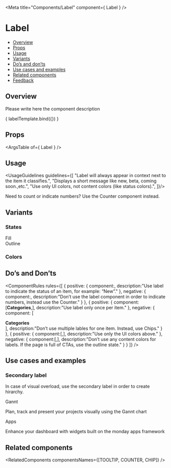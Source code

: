 

<Meta
  title="Components/Label"
  component={ Label }
/>

<!--- Component template -->


<!--- Component documentation -->

# Label
- [Overview](#overview)
- [Props](#props)
- [Usage](#usage)
- [Variants](#variants)
- [Do’s and don’ts](#dos-and-donts)
- [Use cases and examples](#use-cases-and-examples)
- [Related components](#related-components)
- [Feedback](#feedback)

## Overview
Please write here the component description

<Canvas>
  <Story name="Overview"
         args={ {text: "New"} }>
    { labelTemplate.bind({}) }
  </Story>
</Canvas>

## Props
<ArgsTable of={ Label } />

## Usage
<UsageGuidelines guidelines={[
  "Label will always appear in context next to the item it classifies.",
  "Displays a short message like new, beta, coming soon.,etc.",
  "Use only UI colors, not content colors (like status colors).",
]}/>

<Tip title="Check yourself">Need to count or indicate numbers? Use the Counter component instead.</Tip>

## Variants
### States
<Canvas>
  <Story name="States">
    <div className="monday-storybook-label_group"><Label text="New" /><span>Fill</span></div>
    <div className="monday-storybook-label_group"><Label text="New" kind={Label.kinds.LINE} /><span>Outline</span></div>
  </Story>
</Canvas>

### Colors
<Canvas>
  <Story name="Colors">
    <div className="monday-storybook-label_group"><Label text="New" /><Label text="New" kind={Label.kinds.LINE} /></div>
    <div className="monday-storybook-label_group"><Label text="New" color={Label.colors.NEGATIVE} /><Label text="New" color={Label.colors.NEGATIVE} kind={Label.kinds.LINE} /></div>
    <div className="monday-storybook-label_group"><Label text="New" color={Label.colors.POSITIVE} /><Label text="New" color={Label.colors.POSITIVE} kind={Label.kinds.LINE} /></div>
    <div className="monday-storybook-label_group"><Label text="New" color={Label.colors.DARK} /><Label text="New" color={Label.colors.DARK} kind={Label.kinds.LINE} /></div>
  </Story>
</Canvas>

## Do’s and Don’ts
<ComponentRules
  rules={[
    {
      positive: {
        component:<Label text="New" />,
        description:"Use label to indicate the status of an item, for example: “New”."
      },
      negative: {
        component:<Label text="123"/>,
        description:"Don’t use the label component in order to indicate numbers, instead use the Counter."
      }
    },
    {
      positive: {
        component:[<b>Categories</b>,<Label text="new" />],
        description:"Use label only once per item."
      },
      negative: {
        component:
          [
            <div className="monday-storybook-label_block">
              <b>Categories</b>
              <div className="monday-storybook-label_inline-block"><Label text="Featured" /><Label text="CRM" /><Label text="Export" /></div>
            </div>
          ],
        description:"Don’t use multiple lables for one item. Instead, use Chips."
      }
    },
    {
      positive: {
        component:[<Label text="New" kind={Label.kinds.LINE} />,<Label text="Beta" />],
        description:"Use only the UI colors above."
      },
      negative: {
        component:[<Label text="Beta" />,<Label text="Beta" />],
        description:"Don’t use any content colors for labels. If the page is full of CTAs, use the outline state."
      }
    }
  ]}
/>


## Use cases and examples

### Secondary label 
In case of visual overload, use the secondary label in order to create hirarchy.
<Canvas>
  <Story name="Secondary label">
    <MultipleStoryElementsWrapper className="monday-storybook-label_column-block">
      <div className="monday-storybook-label_article">
        <span className="monday-storybook-label_title">Gannt</span>
        <Label text="New" kind={Label.kinds.LINE} />
        <p>Plan, track and present your projects visually using the Gannt chart</p>
      </div>
      <div className="monday-storybook-label_article">
        <span className="monday-storybook-label_title">Apps</span>
        <Label text="New" kind={Label.kinds.LINE} />
        <p>Enhance your dashboard with widgets built on the monday apps framework</p>
      </div>
    </MultipleStoryElementsWrapper>
  </Story>
</Canvas>


## Related components
<RelatedComponents componentsNames={[TOOLTIP, COUNTER, CHIP]} />